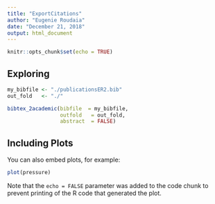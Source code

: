 ```yaml
---
title: "ExportCitations"
author: "Eugenie Roudaia"
date: "December 21, 2018"
output: html_document
---
```


```r
knitr::opts_chunk$set(echo = TRUE)
```

## Exploring
```r

my_bibfile <- "./publicationsER2.bib"
out_fold   <- "./"

bibtex_2academic(bibfile  = my_bibfile, 
                 outfold   = out_fold, 
                 abstract  = FALSE)
```

## Including Plots

You can also embed plots, for example:

```r
plot(pressure)
```

Note that the `echo = FALSE` parameter was added to the code chunk to prevent printing of the R code that generated the plot.
